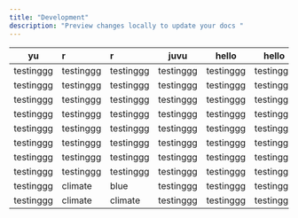 ```yaml
---
title: "Development"
description: "Preview changes locally to update your docs "
---
```


| yu        | r         | r         | juvu      | hello     | hello     | hello     | hello     | climatee  |
| --------- | :-------- | :-------- | --------- | --------- | --------- | --------- | --------- | --------- |
| testinggg | testinggg | testinggg | testinggg | testinggg | testinggg | testinggg | testinggg | testinggg |
| testinggg | testinggg | testinggg | testinggg | testinggg | testinggg | testinggg | testinggg | testinggg |
| testinggg | testinggg | testinggg | testinggg | testinggg | testinggg | testinggg | testinggg | testinggg |
| testinggg | testinggg | testinggg | testinggg | testinggg | testinggg | testinggg | testinggg | testinggg |
| testinggg | testinggg | testinggg | testinggg | testinggg | testinggg | testinggg | testinggg | testinggg |
| testinggg | testinggg | testinggg | testinggg | testinggg | testinggg | testinggg | testinggg | testinggg |
| testinggg | testinggg | testinggg | testinggg | testinggg | testinggg | testinggg | testinggg | testinggg |
| testinggg | testinggg | testinggg | testinggg | testinggg | testinggg | testinggg | testinggg | testinggg |
| testinggg | climate   | blue      | testinggg | testinggg | testinggg | testinggg | testinggg | testinggg |
| testinggg | climate   | climate   | testinggg | testinggg | testinggg | testinggg | testinggg | testinggg |
